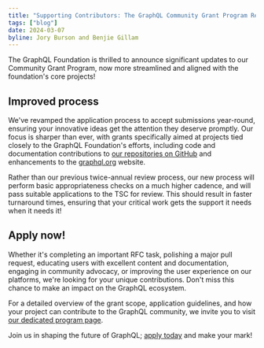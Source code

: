 ```yaml
---
title: "Supporting Contributors: The GraphQL Community Grant Program Refresh"
tags: ["blog"]
date: 2024-03-07
byline: Jory Burson and Benjie Gillam
---
```


The GraphQL Foundation is thrilled to announce significant updates to our
Community Grant Program, now more streamlined and aligned with the foundation's
core projects!

## Improved process

We've revamped the application process to accept submissions year-round,
ensuring your innovative ideas get the attention they deserve promptly. Our
focus is sharper than ever, with grants specifically aimed at projects tied
closely to the GraphQL Foundation's efforts, including code and documentation
contributions to [our repositories on GitHub](https://github.com/graphql) and
enhancements to the [graphql.org](https://graphql.org) website.

Rather than our previous twice-annual review process, our new process will
perform basic appropriateness checks on a much higher cadence, and will pass
suitable applications to the TSC for review. This should result in faster
turnaround times, ensuring that your critical work gets the support it needs
when it needs it!

## Apply now!

Whether it's completing an important RFC task, polishing a major pull request,
educating users with excellent content and documentation, engaging in community
advocacy, or improving the user experience on our platforms, we're looking for
your unique contributions. Don't miss this chance to make an impact on the
GraphQL ecosystem.

For a detailed overview of the grant scope, application guidelines, and how your
project can contribute to the GraphQL community, we invite you to visit
[our dedicated program page](https://graphql.org/foundation/community-grant/).

Join us in shaping the future of GraphQL;
[apply today](https://graphql.org/foundation/community-grant/) and make your
mark!
